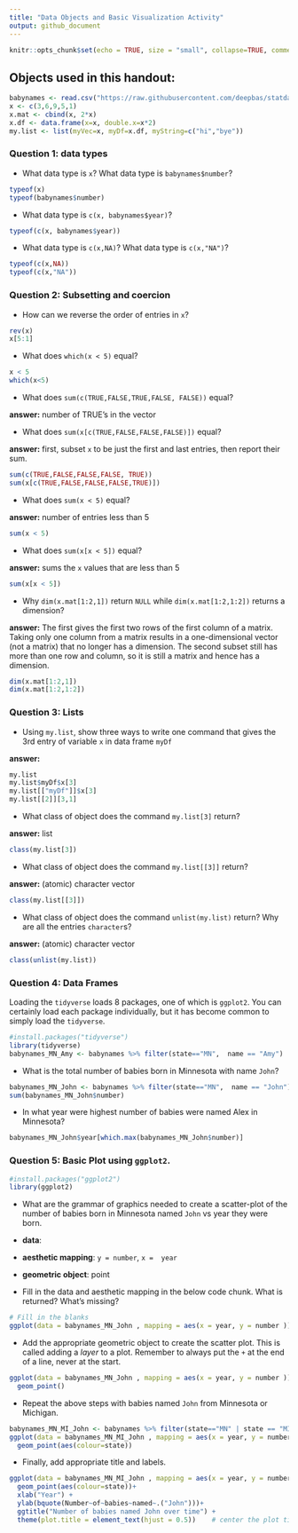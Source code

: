 ```yaml
---
title: "Data Objects and Basic Visualization Activity"
output: github_document
---
```


```r
knitr::opts_chunk$set(echo = TRUE, size = "small", collapse=TRUE, comment=NA, warning = FALSE, message = FALSE)
```

## Objects used in this handout:

```r
babynames <- read.csv("https://raw.githubusercontent.com/deepbas/statdatasets/main/baby-names-by-state.csv")
x <- c(3,6,9,5,1)
x.mat <- cbind(x, 2*x)
x.df <- data.frame(x=x, double.x=x*2)
my.list <- list(myVec=x, myDf=x.df, myString=c("hi","bye"))
```

### Question 1: data types

- What data type is `x`? What data type is `babynames$number`? 

```r
typeof(x)
typeof(babynames$number)
```

- What data type is `c(x, babynames$year)`?

```r
typeof(c(x, babynames$year))
```

- What data type is `c(x,NA)`?  What data type is `c(x,"NA")`?

```r
typeof(c(x,NA))
typeof(c(x,"NA"))
```


### Question 2: Subsetting and coercion

- How can we reverse the order of entries in `x`?

```r
rev(x)
x[5:1]
```

- What does `which(x < 5)` equal?

```r
x < 5
which(x<5)
```

- What does `sum(c(TRUE,FALSE,TRUE,FALSE, FALSE))` equal?

**answer:** number of TRUE's in the vector


- What does `sum(x[c(TRUE,FALSE,FALSE,FALSE)])` equal?

**answer:** first, subset `x` to be just the first and last entries, then report their sum.

```r
sum(c(TRUE,FALSE,FALSE,FALSE, TRUE))
sum(x[c(TRUE,FALSE,FALSE,FALSE,TRUE)])
```


- What does `sum(x < 5)` equal?

**answer:** number of entries less than 5

```r
sum(x < 5)
```

- What does `sum(x[x < 5])` equal?

**answer:** sums the `x` values that are less than 5

```r
sum(x[x < 5])
```

- Why `dim(x.mat[1:2,1])` return `NULL` while `dim(x.mat[1:2,1:2])` returns a dimension?

**answer:** The first gives the first two rows of the first column of a matrix. Taking only one column from a matrix results in a one-dimensional vector (not a matrix) that no longer has a dimension. The second subset still has more than one row and column, so it is still a matrix and hence has a dimension.

```r
dim(x.mat[1:2,1])
dim(x.mat[1:2,1:2])
```



### Question 3: Lists

- Using `my.list`, show three ways to write one command that gives the 3rd entry of variable `x` in data frame `myDf`

**answer:** 

```r
my.list
my.list$myDf$x[3]
my.list[["myDf"]]$x[3]
my.list[[2]][3,1]
```

- What class of object does the command `my.list[3]` return?

**answer:** list
```r
class(my.list[3])
```


- What class of object does the command `my.list[[3]]` return?

**answer:** (atomic) character vector
```r
class(my.list[[3]])
```

- What class of object does the command `unlist(my.list)` return? Why are all the entries `character`s?

**answer:** (atomic) character vector 
```r
class(unlist(my.list))
```


### Question 4: Data Frames

Loading the `tidyverse` loads 8 packages, one of which is `ggplot2`. You can certainly load each package individually, but it has become common to simply load the `tidyverse`.

```r
#install.packages("tidyverse")
library(tidyverse)
babynames_MN_Amy <- babynames %>% filter(state=="MN",  name == "Amy")
```

- What is the total number of babies born in Minnesota with name `John`?

```r
babynames_MN_John <- babynames %>% filter(state=="MN",  name == "John")
sum(babynames_MN_John$number)
```


- In what year were highest number of babies were named Alex in Minnesota?

```r
babynames_MN_John$year[which.max(babynames_MN_John$number)]
```


### Question 5: Basic Plot using `ggplot2`.

```r
#install.packages("ggplot2")
library(ggplot2)
```

- What are the grammar of graphics needed to create a scatter-plot of the number of babies born in Minnesota named `John` vs year they were born.

- **data**: 
- **aesthetic mapping**: `y = number   `, `x =  year`
- **geometric object**: point

- Fill in the data and aesthetic mapping in the below code chunk. What is returned? What's missing?

```r
# Fill in the blanks
ggplot(data = babynames_MN_John , mapping = aes(x = year, y = number ))
```

- Add the appropriate geometric object to create the scatter plot. This is called adding a *layer* to a plot. Remember to always put the `+` at the end of a line, never at the start.


```r
ggplot(data = babynames_MN_John , mapping = aes(x = year, y = number )) +
  geom_point()
```

- Repeat the above steps with babies named `John` from Minnesota or Michigan.

```r
babynames_MN_MI_John <- babynames %>% filter(state=="MN" | state == "MI",  name == "John")
ggplot(data = babynames_MN_MI_John , mapping = aes(x = year, y = number )) +
  geom_point(aes(colour=state))
```

- Finally, add appropriate title and labels.

```r
ggplot(data = babynames_MN_MI_John , mapping = aes(x = year, y = number)) +
  geom_point(aes(colour=state))+
  xlab("Year") +
  ylab(bquote(Number~of~babies~named~.("John")))+
  ggtitle("Number of babies named John over time") +
  theme(plot.title = element_text(hjust = 0.5))    # center the plot title
```
